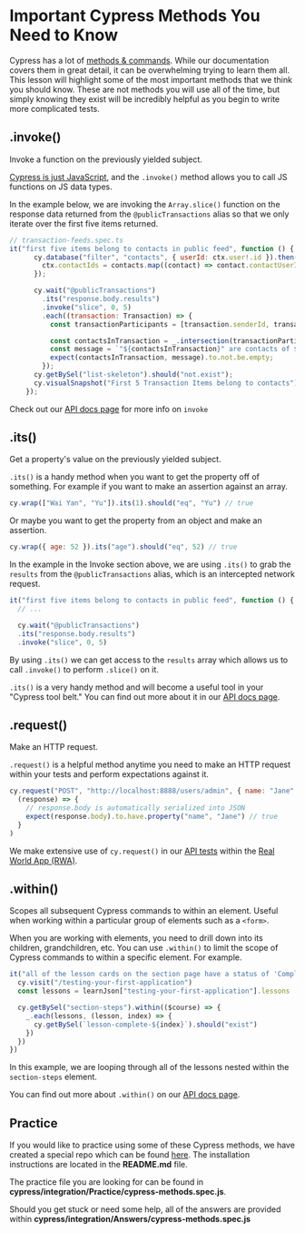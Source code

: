 # Important Cypress Methods You Need to Know

Cypress has a lot of [methods & commands](https://docs.cypress.io/api/table-of-contents). While our documentation covers them in great detail, it can be overwhelming trying to learn them all. This lesson will highlight some of the most important methods that we think you should know. These are not methods you will use all of the time, but simply knowing they exist will be incredibly helpful as you begin to write more complicated tests.

## .invoke()

Invoke a function on the previously yielded subject.

[Cypress is just JavaScript](/cypress-fundamentals/cypress-is-just-javascript), and the `.invoke()` method allows you to call JS functions on JS data types.

In the example below, we are invoking the `Array.slice()` function on the response data returned from the `@publicTransactions` alias so that we only iterate over the first five items returned.

```js
// transaction-feeds.spec.ts
it("first five items belong to contacts in public feed", function () {
      cy.database("filter", "contacts", { userId: ctx.user!.id }).then((contacts: Contact[]) => {
        ctx.contactIds = contacts.map((contact) => contact.contactUserId);
      });

      cy.wait("@publicTransactions")
        .its("response.body.results")
        .invoke("slice", 0, 5)
        .each((transaction: Transaction) => {
          const transactionParticipants = [transaction.senderId, transaction.receiverId];

          const contactsInTransaction = _.intersection(transactionParticipants, ctx.contactIds!);
          const message = `"${contactsInTransaction}" are contacts of ${ctx.user!.id}`;
          expect(contactsInTransaction, message).to.not.be.empty;
        });
      cy.getBySel("list-skeleton").should("not.exist");
      cy.visualSnapshot("First 5 Transaction Items belong to contacts");
    });
```

Check out our [API docs page](https://docs.cypress.io/api/commands/invoke) for more info on `invoke`

## .its()

Get a property's value on the previously yielded subject.

`.its()` is a handy method when you want to get the property off of something. For example if you want to make an assertion against an array.

```js
cy.wrap(["Wai Yan", "Yu"]).its(1).should("eq", "Yu") // true
```

Or maybe you want to get the property from an object and make an assertion.

```js
cy.wrap({ age: 52 }).its("age").should("eq", 52) // true
```

In the example in the Invoke section above, we are using `.its()` to grab the `results` from the `@publicTransactions` alias, which is an intercepted network request.

```js
it("first five items belong to contacts in public feed", function () {
  // ...

  cy.wait("@publicTransactions")
  .its("response.body.results")
  .invoke("slice", 0, 5)
```

By using `.its()` we can get access to the `results` array which allows us to call `.invoke()` to perform `.slice()` on it.

`.its()` is a very handy method and will become a useful tool in your "Cypress tool belt." You can find out more about it in our [API docs page](https://docs.cypress.io/api/commands/its).

## .request()

Make an HTTP request.

`.request()` is a helpful method anytime you need to make an HTTP request within your tests and perform expectations against it.

```js
cy.request("POST", "http://localhost:8888/users/admin", { name: "Jane" }).then(
  (response) => {
    // response.body is automatically serialized into JSON
    expect(response.body).to.have.property("name", "Jane") // true
  }
)
```

We make extensive use of `cy.request()` in our [API tests](https://github.com/cypress-io/cypress-realworld-app/tree/develop/cypress/tests/api) within the [Real World App (RWA)](https://github.com/cypress-io/cypress-realworld-app).

## .within()

Scopes all subsequent Cypress commands to within an element. Useful when working within a particular group of elements such as a `<form>`.

When you are working with elements, you need to drill down into its children, grandchildren, etc. You can use `.within()` to limit the scope of Cypress commands to within a specific element. For example.

```js
it("all of the lesson cards on the section page have a status of 'Completed'", () => {
  cy.visit("/testing-your-first-application")
  const lessons = learnJson["testing-your-first-application"].lessons

  cy.getBySel("section-steps").within(($course) => {
    _.each(lessons, (lesson, index) => {
      cy.getBySel(`lesson-complete-${index}`).should("exist")
    })
  })
})
```

In this example, we are looping through all of the lessons nested within the `section-steps` element.

You can find out more about `.within()` on our [API docs page](https://docs.cypress.io/api/commands/within).

## Practice

If you would like to practice using some of these Cypress methods, we have created a special repo which can be found [here](https://github.com/cypress-io/cypress-realworld-testing-blog). The installation instructions are located in the **README.md** file.

The practice file you are looking for can be found in **cypress/integration/Practice/cypress-methods.spec.js**.

Should you get stuck or need some help, all of the answers are provided within **cypress/integration/Answers/cypress-methods.spec.js**
